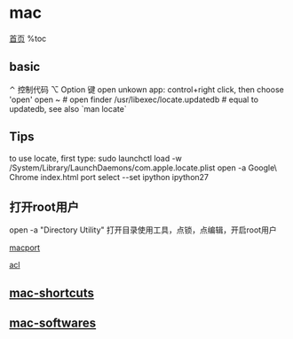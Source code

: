 = mac =
[[index|首页]]
%toc

== basic ==
⌃       控制代码
⌥       Option 键
open unkown app: control+right click, then choose 'open'
open ~ # open finder
/usr/libexec/locate.updatedb # equal to updatedb, see also `man locate`

== Tips ==
to use locate, first type:
sudo launchctl load -w /System/Library/LaunchDaemons/com.apple.locate.plist
open -a Google\ Chrome index.html
port select --set ipython ipython27

== 打开root用户 ==
open -a "Directory Utility"
打开目录使用工具，点锁，点编辑，开启root用户


[[macport]]

[[acl]]

== [[mac-shortcuts]] ==

== [[mac-softwares]] ==
